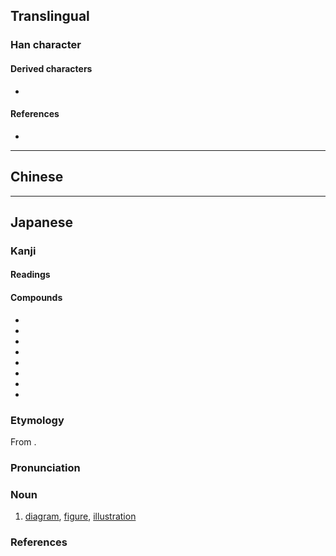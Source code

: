 {{also|圖|图}}
{{character info/new}}
==Translingual==
{{stroke order|strokes=7}}
{{Han simplified forms|圖|図|图}}

===Han character===
{{Han char|rn=31|rad=囗|as=04|sn=7|four=|canj=WYK|ids=⿴囗⿶丶义,⿴囗⿶⺀乂}}

====Derived characters====
* {{l|mul|[[𮡹]]}}

====References====
* {{Han ref|kx=0217.251|dkj=04734|dj=0445.130|hdz=10716.021|uh=56F3|ud=22259}}

----

==Chinese==
{{zh-see|圖|v}}

----

==Japanese==
{{ja-kanji forms|図|圖}}

===Kanji===
{{ja-kanji|grade=2|rs=囗04|kyu=圖}}

====Readings====
{{ja-readings
|goon=ず<づ
|kanon=と<と
|kun=はか-る
}}

====Compounds====
{{der-top|Compounds}}
* {{ja-r|図%書|と%しょ}}
* {{ja-r|地%図|ち%ず}}
* {{ja-r|図%会|ず%え}}
* {{ja-r|図%画|ず%が}}
* {{ja-r|図%形|ず%けい}}
* {{ja-r|図%表|ず%ひょう}}
* {{ja-r|合%図|あい%ず}}
* {{ja-r|図%鑑|ず%かん}}
{{der-bottom}}

===Etymology===
{{ja-kanjitab|ず|yomi=o}}
From {{etyl|ltc|ja|sort=す'}} {{m|zh|圖|tr=du}}.

===Pronunciation===
{{ja-pron|yomi=goon|ず|acc=0|acc_ref=DJR,NHK}}

===Noun===
{{ja-noun|kyu=圖|ず|hhira=づ}}

# [[diagram]], [[figure]], [[illustration]]

===References===
<references/>